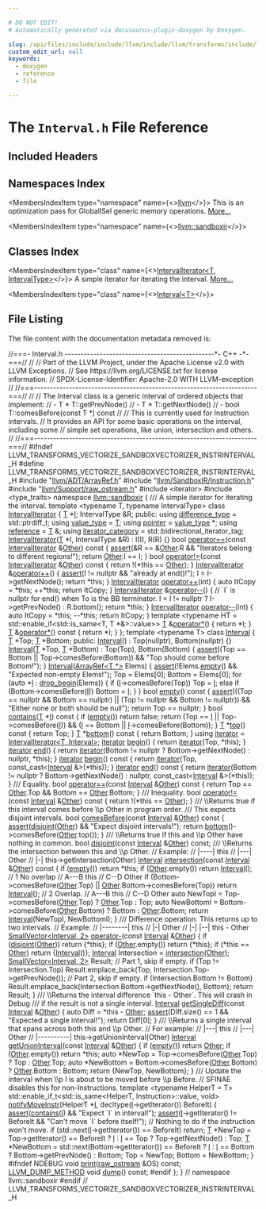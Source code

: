 ```yaml
---

# DO NOT EDIT!
# Automatically generated via docusaurus-plugin-doxygen by Doxygen.

slug: /api/files/include/include/llvm/include/llvm/transforms/include/llvm/transforms/vectorize/include/llvm/transforms/vectorize/sandboxvectorizer/interval-h
custom_edit_url: null
keywords:
  - doxygen
  - reference
  - file

---
```





# The `Interval.h` File Reference

<DoxygenPage pluginConfig={pluginConfig}>



## Included Headers

<IncludesList>
<IncludesListItem
  filePath="llvm/ADT/ArrayRef.h"
  permalink="/docs/api/files/include/include/llvm/include/llvm/adt/arrayref-h"
  isLocal="true" />
<IncludesListItem
  filePath="llvm/SandboxIR/Instruction.h"
  permalink="/docs/api/files/include/include/llvm/include/llvm/sandboxir/instruction-h"
  isLocal="true" />
<IncludesListItem
  filePath="llvm/Support/raw_ostream.h"
  permalink="/docs/api/files/include/include/llvm/include/llvm/support/raw-ostream-h"
  isLocal="true" />
<IncludesListItem
  filePath="iterator"
  permalink=""
  isLocal="false" />
<IncludesListItem
  filePath="type_traits"
  permalink=""
  isLocal="false" />
</IncludesList>

## Namespaces Index

<MembersIndex>

<MembersIndexItem
  type="namespace"
  name={<><a href="/docs/api/namespaces/llvm">llvm</a></>}>
This is an optimization pass for GlobalISel generic memory operations. <a href="/docs/api/namespaces/llvm/#details">More...</a>
</MembersIndexItem>

<MembersIndexItem
  type="namespace"
  name={<><a href="/docs/api/namespaces/llvm/sandboxir">llvm::sandboxir</a></>}>
</MembersIndexItem>

</MembersIndex>

## Classes Index

<MembersIndex>

<MembersIndexItem
  type="class"
  name={<><a href="/docs/api/classes/llvm/sandboxir/intervaliterator">IntervalIterator&lt;T, IntervalType&gt;</a></>}>
A simple iterator for iterating the interval. <a href="/docs/api/classes/llvm/sandboxir/intervaliterator/#details">More...</a>
</MembersIndexItem>

<MembersIndexItem
  type="class"
  name={<><a href="/docs/api/classes/llvm/sandboxir/interval">Interval&lt;T&gt;</a></>}>
</MembersIndexItem>

</MembersIndex>


## File Listing

The file content with the documentation metadata removed is:

<ProgramListing>

<Link id="l00001" /><CodeLine lineNumber="1"><Highlight kind="comment">//===- Interval.h -----------------------------------------------&#42;- C++ -&#42;-===//</Highlight><Highlight kind="normal"></Highlight></CodeLine>
<Link id="l00002" /><CodeLine lineNumber="2"><Highlight kind="normal"></Highlight><Highlight kind="comment">//</Highlight><Highlight kind="normal"></Highlight></CodeLine>
<Link id="l00003" /><CodeLine lineNumber="3"><Highlight kind="normal"></Highlight><Highlight kind="comment">// Part of the LLVM Project, under the Apache License v2.0 with LLVM Exceptions.</Highlight><Highlight kind="normal"></Highlight></CodeLine>
<Link id="l00004" /><CodeLine lineNumber="4"><Highlight kind="normal"></Highlight><Highlight kind="comment">// See https://llvm.org/LICENSE.txt for license information.</Highlight><Highlight kind="normal"></Highlight></CodeLine>
<Link id="l00005" /><CodeLine lineNumber="5"><Highlight kind="normal"></Highlight><Highlight kind="comment">// SPDX-License-Identifier: Apache-2.0 WITH LLVM-exception</Highlight><Highlight kind="normal"></Highlight></CodeLine>
<Link id="l00006" /><CodeLine lineNumber="6"><Highlight kind="normal"></Highlight><Highlight kind="comment">//</Highlight><Highlight kind="normal"></Highlight></CodeLine>
<Link id="l00007" /><CodeLine lineNumber="7"><Highlight kind="normal"></Highlight><Highlight kind="comment">//===----------------------------------------------------------------------===//</Highlight><Highlight kind="normal"></Highlight></CodeLine>
<Link id="l00008" /><CodeLine lineNumber="8"><Highlight kind="normal"></Highlight><Highlight kind="comment">//</Highlight><Highlight kind="normal"></Highlight></CodeLine>
<Link id="l00009" /><CodeLine lineNumber="9"><Highlight kind="normal"></Highlight><Highlight kind="comment">// The Interval class is a generic interval of ordered objects that implement:</Highlight><Highlight kind="normal"></Highlight></CodeLine>
<Link id="l00010" /><CodeLine lineNumber="10"><Highlight kind="normal"></Highlight><Highlight kind="comment">// - T &#42; T::getPrevNode()</Highlight><Highlight kind="normal"></Highlight></CodeLine>
<Link id="l00011" /><CodeLine lineNumber="11"><Highlight kind="normal"></Highlight><Highlight kind="comment">// - T &#42; T::getNextNode()</Highlight><Highlight kind="normal"></Highlight></CodeLine>
<Link id="l00012" /><CodeLine lineNumber="12"><Highlight kind="normal"></Highlight><Highlight kind="comment">// - bool T::comesBefore(const T &#42;) const</Highlight><Highlight kind="normal"></Highlight></CodeLine>
<Link id="l00013" /><CodeLine lineNumber="13"><Highlight kind="normal"></Highlight><Highlight kind="comment">//</Highlight><Highlight kind="normal"></Highlight></CodeLine>
<Link id="l00014" /><CodeLine lineNumber="14"><Highlight kind="normal"></Highlight><Highlight kind="comment">// This is currently used for Instruction intervals.</Highlight><Highlight kind="normal"></Highlight></CodeLine>
<Link id="l00015" /><CodeLine lineNumber="15"><Highlight kind="normal"></Highlight><Highlight kind="comment">// It provides an API for some basic operations on the interval, including some</Highlight><Highlight kind="normal"></Highlight></CodeLine>
<Link id="l00016" /><CodeLine lineNumber="16"><Highlight kind="normal"></Highlight><Highlight kind="comment">// simple set operations, like union, intersection and others.</Highlight><Highlight kind="normal"></Highlight></CodeLine>
<Link id="l00017" /><CodeLine lineNumber="17"><Highlight kind="normal"></Highlight><Highlight kind="comment">//</Highlight><Highlight kind="normal"></Highlight></CodeLine>
<Link id="l00018" /><CodeLine lineNumber="18"><Highlight kind="normal"></Highlight><Highlight kind="comment">//===----------------------------------------------------------------------===//</Highlight><Highlight kind="normal"></Highlight></CodeLine>
<Link id="l00019" /><CodeLine lineNumber="19"><Highlight kind="normal"></Highlight></CodeLine>
<Link id="l00020" /><CodeLine lineNumber="20"><Highlight kind="normal"></Highlight><Highlight kind="preprocessor">#ifndef LLVM&#95;TRANSFORMS&#95;VECTORIZE&#95;SANDBOXVECTORIZER&#95;INSTRINTERVAL&#95;H</Highlight><Highlight kind="normal"></Highlight></CodeLine>
<Link id="l00021" /><CodeLine lineNumber="21"><Highlight kind="normal"></Highlight><Highlight kind="preprocessor">#define LLVM&#95;TRANSFORMS&#95;VECTORIZE&#95;SANDBOXVECTORIZER&#95;INSTRINTERVAL&#95;H</Highlight><Highlight kind="normal"></Highlight></CodeLine>
<Link id="l00022" /><CodeLine lineNumber="22"><Highlight kind="normal"></Highlight></CodeLine>
<Link id="l00023" /><CodeLine lineNumber="23"><Highlight kind="normal"></Highlight><Highlight kind="preprocessor">#include &quot;<a href="/docs/api/files/include/include/llvm/include/llvm/adt/arrayref-h">llvm/ADT/ArrayRef.h</a>&quot;</Highlight><Highlight kind="normal"></Highlight></CodeLine>
<Link id="l00024" /><CodeLine lineNumber="24"><Highlight kind="normal"></Highlight><Highlight kind="preprocessor">#include &quot;<a href="/docs/api/files/include/include/llvm/include/llvm/sandboxir/instruction-h">llvm/SandboxIR/Instruction.h</a>&quot;</Highlight><Highlight kind="normal"></Highlight></CodeLine>
<Link id="l00025" /><CodeLine lineNumber="25"><Highlight kind="normal"></Highlight><Highlight kind="preprocessor">#include &quot;<a href="/docs/api/files/include/include/llvm/include/llvm/support/raw-ostream-h">llvm/Support/raw&#95;ostream.h</a>&quot;</Highlight><Highlight kind="normal"></Highlight></CodeLine>
<Link id="l00026" /><CodeLine lineNumber="26"><Highlight kind="normal"></Highlight><Highlight kind="preprocessor">#include &lt;iterator&gt;</Highlight><Highlight kind="normal"></Highlight></CodeLine>
<Link id="l00027" /><CodeLine lineNumber="27"><Highlight kind="normal"></Highlight><Highlight kind="preprocessor">#include &lt;type&#95;traits&gt;</Highlight><Highlight kind="normal"></Highlight></CodeLine>
<Link id="l00028" /><CodeLine lineNumber="28"><Highlight kind="normal"></Highlight></CodeLine>
<Link id="l00029" /><CodeLine lineNumber="29"><Highlight kind="normal"></Highlight><Highlight kind="keyword">namespace </Highlight><Highlight kind="normal"><a href="/docs/api/namespaces/llvm/sandboxir">llvm::sandboxir</a> &#123;</Highlight></CodeLine>
<Link id="l00030" /><CodeLine lineNumber="30"><Highlight kind="normal"></Highlight><Highlight kind="comment"></Highlight></CodeLine>
<Link id="l00031" /><CodeLine lineNumber="31"><Highlight kind="comment">/// A simple iterator for iterating the interval.</Highlight><Highlight kind="normal"></Highlight></CodeLine>
<Link id="l00032" /><CodeLine lineNumber="32" lineLink="/docs/api/classes/llvm/sandboxir/intervaliterator"><Highlight kind="normal"></Highlight><Highlight kind="keyword">template</Highlight><Highlight kind="normal"> &lt;</Highlight><Highlight kind="keyword">typename</Highlight><Highlight kind="normal"> T, </Highlight><Highlight kind="keyword">typename</Highlight><Highlight kind="normal"> IntervalType&gt; </Highlight><Highlight kind="keyword">class </Highlight><Highlight kind="normal"><a href="/docs/api/classes/llvm/sandboxir/intervaliterator/#a4c4b0a15b08a2bf6d2f078c41d86b83c">IntervalIterator</a> &#123;</Highlight></CodeLine>
<Link id="l00033" /><CodeLine lineNumber="33"><Highlight kind="normal">  <a href="/docs/api/files/lib/lib/target/lib/target/mips/mips16isellowering-cpp/#a0acb682b8260ab1c60b918599864e2e5">T</a> &#42;<a href="/docs/api/files/lib/lib/support/md5-cpp/#ac0eafdc9ee161b71e7af98af736952fd">I</a>;</Highlight></CodeLine>
<Link id="l00034" /><CodeLine lineNumber="34"><Highlight kind="normal">  IntervalType &amp;R;</Highlight></CodeLine>
<Link id="l00035" /><CodeLine lineNumber="35"><Highlight kind="normal"></Highlight></CodeLine>
<Link id="l00036" /><CodeLine lineNumber="36"><Highlight kind="normal"></Highlight><Highlight kind="keyword">public</Highlight><Highlight kind="normal">:</Highlight></CodeLine>
<Link id="l00037" /><CodeLine lineNumber="37" lineLink="/docs/api/classes/llvm/sandboxir/intervaliterator/#ac55f4ba306aa4a002bdf3af1bb8453ee"><Highlight kind="normal">  </Highlight><Highlight kind="keyword">using </Highlight><Highlight kind="normal"><a href="/docs/api/classes/llvm/sandboxir/intervaliterator/#ac55f4ba306aa4a002bdf3af1bb8453ee">difference&#95;type</a> = std::ptrdiff&#95;t;</Highlight></CodeLine>
<Link id="l00038" /><CodeLine lineNumber="38" lineLink="/docs/api/classes/llvm/sandboxir/intervaliterator/#abe519f52ccc9f5e151ac3f21fc7da907"><Highlight kind="normal">  </Highlight><Highlight kind="keyword">using </Highlight><Highlight kind="normal"><a href="/docs/api/classes/llvm/sandboxir/intervaliterator/#abe519f52ccc9f5e151ac3f21fc7da907">value&#95;type</a> = <a href="/docs/api/files/lib/lib/target/lib/target/mips/mips16isellowering-cpp/#a0acb682b8260ab1c60b918599864e2e5">T</a>;</Highlight></CodeLine>
<Link id="l00039" /><CodeLine lineNumber="39" lineLink="/docs/api/classes/llvm/sandboxir/intervaliterator/#aa4202e8b18b8d7b2a5482deb314784c1"><Highlight kind="normal">  </Highlight><Highlight kind="keyword">using </Highlight><Highlight kind="normal"><a href="/docs/api/classes/llvm/sandboxir/intervaliterator/#aa4202e8b18b8d7b2a5482deb314784c1">pointer</a> = <a href="/docs/api/classes/llvm/sandboxir/intervaliterator/#abe519f52ccc9f5e151ac3f21fc7da907">value&#95;type</a> &#42;;</Highlight></CodeLine>
<Link id="l00040" /><CodeLine lineNumber="40" lineLink="/docs/api/classes/llvm/sandboxir/intervaliterator/#a9ba9b9b2322d5f7fcdbf2e4b59a5be1a"><Highlight kind="normal">  </Highlight><Highlight kind="keyword">using </Highlight><Highlight kind="normal"><a href="/docs/api/classes/llvm/sandboxir/intervaliterator/#a9ba9b9b2322d5f7fcdbf2e4b59a5be1a">reference</a> = <a href="/docs/api/files/lib/lib/target/lib/target/mips/mips16isellowering-cpp/#a0acb682b8260ab1c60b918599864e2e5">T</a> &amp;;</Highlight></CodeLine>
<Link id="l00041" /><CodeLine lineNumber="41" lineLink="/docs/api/classes/llvm/sandboxir/intervaliterator/#a58dd096cc7ef9885a1cf59b91c73920c"><Highlight kind="normal">  </Highlight><Highlight kind="keyword">using </Highlight><Highlight kind="normal"><a href="/docs/api/classes/llvm/sandboxir/intervaliterator/#a58dd096cc7ef9885a1cf59b91c73920c">iterator&#95;category</a> = std::bidirectional&#95;iterator&#95;tag;</Highlight></CodeLine>
<Link id="l00042" /><CodeLine lineNumber="42"><Highlight kind="normal"></Highlight></CodeLine>
<Link id="l00043" /><CodeLine lineNumber="43" lineLink="/docs/api/classes/llvm/sandboxir/intervaliterator/#a4c4b0a15b08a2bf6d2f078c41d86b83c"><Highlight kind="normal">  <a href="/docs/api/classes/llvm/sandboxir/intervaliterator/#a4c4b0a15b08a2bf6d2f078c41d86b83c">IntervalIterator</a>(<a href="/docs/api/files/lib/lib/target/lib/target/mips/mips16isellowering-cpp/#a0acb682b8260ab1c60b918599864e2e5">T</a> &#42;I, IntervalType &amp;R) : I(I), R(R) &#123;&#125;</Highlight></CodeLine>
<Link id="l00044" /><CodeLine lineNumber="44" lineLink="/docs/api/classes/llvm/sandboxir/intervaliterator/#aa8e039338546291ca73fca2c26f3b8e9"><Highlight kind="normal">  </Highlight><Highlight kind="keywordtype">bool</Highlight><Highlight kind="normal"> <a href="/docs/api/classes/llvm/sandboxir/intervaliterator/#aa8e039338546291ca73fca2c26f3b8e9">operator==</a>(</Highlight><Highlight kind="keyword">const</Highlight><Highlight kind="normal"> <a href="/docs/api/classes/llvm/sandboxir/intervaliterator/#a4c4b0a15b08a2bf6d2f078c41d86b83c">IntervalIterator</a> &amp;<a href="/docs/api/namespaces/llvm/#a9eb4f5b98b70ee4fab9614ed58282c1fa6311ae17c1ee52b36e68aaf4ad066387">Other</a>)</Highlight><Highlight kind="keyword"> const </Highlight><Highlight kind="normal">&#123;</Highlight></CodeLine>
<Link id="l00045" /><CodeLine lineNumber="45"><Highlight kind="normal">    <a href="/docs/api/files/lib/lib/target/lib/target/amdgpu/silowercontrolflow-cpp/#a4868c5d81c5ccc98c47aeab6244346a0">assert</a>(&amp;R == &amp;<a href="/docs/api/namespaces/llvm/#a9eb4f5b98b70ee4fab9614ed58282c1fa6311ae17c1ee52b36e68aaf4ad066387">Other</a>.R &amp;&amp; </Highlight><Highlight kind="stringliteral">&quot;Iterators belong to different regions!&quot;</Highlight><Highlight kind="normal">);</Highlight></CodeLine>
<Link id="l00046" /><CodeLine lineNumber="46"><Highlight kind="normal">    </Highlight><Highlight kind="keywordflow">return</Highlight><Highlight kind="normal"> <a href="/docs/api/namespaces/llvm/#a9eb4f5b98b70ee4fab9614ed58282c1fa6311ae17c1ee52b36e68aaf4ad066387">Other</a>.I == I;</Highlight></CodeLine>
<Link id="l00047" /><CodeLine lineNumber="47"><Highlight kind="normal">  &#125;</Highlight></CodeLine>
<Link id="l00048" /><CodeLine lineNumber="48" lineLink="/docs/api/classes/llvm/sandboxir/intervaliterator/#a0ce353a2481ed3ab54130bef7acc14ce"><Highlight kind="normal">  </Highlight><Highlight kind="keywordtype">bool</Highlight><Highlight kind="normal"> <a href="/docs/api/classes/llvm/sandboxir/intervaliterator/#a0ce353a2481ed3ab54130bef7acc14ce">operator!=</a>(</Highlight><Highlight kind="keyword">const</Highlight><Highlight kind="normal"> <a href="/docs/api/classes/llvm/sandboxir/intervaliterator/#a4c4b0a15b08a2bf6d2f078c41d86b83c">IntervalIterator</a> &amp;<a href="/docs/api/namespaces/llvm/#a9eb4f5b98b70ee4fab9614ed58282c1fa6311ae17c1ee52b36e68aaf4ad066387">Other</a>)</Highlight><Highlight kind="keyword"> const </Highlight><Highlight kind="normal">&#123;</Highlight></CodeLine>
<Link id="l00049" /><CodeLine lineNumber="49"><Highlight kind="normal">    </Highlight><Highlight kind="keywordflow">return</Highlight><Highlight kind="normal"> !(&#42;</Highlight><Highlight kind="keyword">this</Highlight><Highlight kind="normal"> == <a href="/docs/api/namespaces/llvm/#a9eb4f5b98b70ee4fab9614ed58282c1fa6311ae17c1ee52b36e68aaf4ad066387">Other</a>);</Highlight></CodeLine>
<Link id="l00050" /><CodeLine lineNumber="50"><Highlight kind="normal">  &#125;</Highlight></CodeLine>
<Link id="l00051" /><CodeLine lineNumber="51" lineLink="/docs/api/classes/llvm/sandboxir/intervaliterator/#ad5b93f9bf04a85bfe04d85e2b7e69396"><Highlight kind="normal">  <a href="/docs/api/classes/llvm/sandboxir/intervaliterator/#a4c4b0a15b08a2bf6d2f078c41d86b83c">IntervalIterator</a> &amp;<a href="/docs/api/classes/llvm/sandboxir/intervaliterator/#ad5b93f9bf04a85bfe04d85e2b7e69396">operator++</a>() &#123;</Highlight></CodeLine>
<Link id="l00052" /><CodeLine lineNumber="52"><Highlight kind="normal">    <a href="/docs/api/files/lib/lib/target/lib/target/amdgpu/silowercontrolflow-cpp/#a4868c5d81c5ccc98c47aeab6244346a0">assert</a>(I != </Highlight><Highlight kind="keyword">nullptr</Highlight><Highlight kind="normal"> &amp;&amp; </Highlight><Highlight kind="stringliteral">&quot;already at end()!&quot;</Highlight><Highlight kind="normal">);</Highlight></CodeLine>
<Link id="l00053" /><CodeLine lineNumber="53"><Highlight kind="normal">    I = I-&gt;getNextNode();</Highlight></CodeLine>
<Link id="l00054" /><CodeLine lineNumber="54"><Highlight kind="normal">    </Highlight><Highlight kind="keywordflow">return</Highlight><Highlight kind="normal"> &#42;</Highlight><Highlight kind="keyword">this</Highlight><Highlight kind="normal">;</Highlight></CodeLine>
<Link id="l00055" /><CodeLine lineNumber="55"><Highlight kind="normal">  &#125;</Highlight></CodeLine>
<Link id="l00056" /><CodeLine lineNumber="56" lineLink="/docs/api/classes/llvm/sandboxir/intervaliterator/#abb609fa40f7bd1d9d90e2c225590cc38"><Highlight kind="normal">  <a href="/docs/api/classes/llvm/sandboxir/intervaliterator/#a4c4b0a15b08a2bf6d2f078c41d86b83c">IntervalIterator</a> <a href="/docs/api/classes/llvm/sandboxir/intervaliterator/#abb609fa40f7bd1d9d90e2c225590cc38">operator++</a>(</Highlight><Highlight kind="keywordtype">int</Highlight><Highlight kind="normal">) &#123;</Highlight></CodeLine>
<Link id="l00057" /><CodeLine lineNumber="57"><Highlight kind="normal">    </Highlight><Highlight kind="keyword">auto</Highlight><Highlight kind="normal"> ItCopy = &#42;</Highlight><Highlight kind="keyword">this</Highlight><Highlight kind="normal">;</Highlight></CodeLine>
<Link id="l00058" /><CodeLine lineNumber="58"><Highlight kind="normal">    ++&#42;</Highlight><Highlight kind="keyword">this</Highlight><Highlight kind="normal">;</Highlight></CodeLine>
<Link id="l00059" /><CodeLine lineNumber="59"><Highlight kind="normal">    </Highlight><Highlight kind="keywordflow">return</Highlight><Highlight kind="normal"> ItCopy;</Highlight></CodeLine>
<Link id="l00060" /><CodeLine lineNumber="60"><Highlight kind="normal">  &#125;</Highlight></CodeLine>
<Link id="l00061" /><CodeLine lineNumber="61" lineLink="/docs/api/classes/llvm/sandboxir/intervaliterator/#a4074ad3be3602678a86901dca2b473e4"><Highlight kind="normal">  <a href="/docs/api/classes/llvm/sandboxir/intervaliterator/#a4c4b0a15b08a2bf6d2f078c41d86b83c">IntervalIterator</a> &amp;<a href="/docs/api/classes/llvm/sandboxir/intervaliterator/#a4074ad3be3602678a86901dca2b473e4">operator--</a>() &#123;</Highlight></CodeLine>
<Link id="l00062" /><CodeLine lineNumber="62"><Highlight kind="normal">    </Highlight><Highlight kind="comment">// &#96;I&#96; is nullptr for end() when To is the BB terminator.</Highlight><Highlight kind="normal"></Highlight></CodeLine>
<Link id="l00063" /><CodeLine lineNumber="63"><Highlight kind="normal">    I = I != </Highlight><Highlight kind="keyword">nullptr</Highlight><Highlight kind="normal"> ? I-&gt;getPrevNode() : R.bottom();</Highlight></CodeLine>
<Link id="l00064" /><CodeLine lineNumber="64"><Highlight kind="normal">    </Highlight><Highlight kind="keywordflow">return</Highlight><Highlight kind="normal"> &#42;</Highlight><Highlight kind="keyword">this</Highlight><Highlight kind="normal">;</Highlight></CodeLine>
<Link id="l00065" /><CodeLine lineNumber="65"><Highlight kind="normal">  &#125;</Highlight></CodeLine>
<Link id="l00066" /><CodeLine lineNumber="66" lineLink="/docs/api/classes/llvm/sandboxir/intervaliterator/#ad8c78103c75dbe416a546ae1552e52f4"><Highlight kind="normal">  <a href="/docs/api/classes/llvm/sandboxir/intervaliterator/#a4c4b0a15b08a2bf6d2f078c41d86b83c">IntervalIterator</a> <a href="/docs/api/classes/llvm/sandboxir/intervaliterator/#ad8c78103c75dbe416a546ae1552e52f4">operator--</a>(</Highlight><Highlight kind="keywordtype">int</Highlight><Highlight kind="normal">) &#123;</Highlight></CodeLine>
<Link id="l00067" /><CodeLine lineNumber="67"><Highlight kind="normal">    </Highlight><Highlight kind="keyword">auto</Highlight><Highlight kind="normal"> ItCopy = &#42;</Highlight><Highlight kind="keyword">this</Highlight><Highlight kind="normal">;</Highlight></CodeLine>
<Link id="l00068" /><CodeLine lineNumber="68"><Highlight kind="normal">    --&#42;</Highlight><Highlight kind="keyword">this</Highlight><Highlight kind="normal">;</Highlight></CodeLine>
<Link id="l00069" /><CodeLine lineNumber="69"><Highlight kind="normal">    </Highlight><Highlight kind="keywordflow">return</Highlight><Highlight kind="normal"> ItCopy;</Highlight></CodeLine>
<Link id="l00070" /><CodeLine lineNumber="70"><Highlight kind="normal">  &#125;</Highlight></CodeLine>
<Link id="l00071" /><CodeLine lineNumber="71"><Highlight kind="normal">  template &lt;typename HT = std::enable&#95;if&lt;std::is&#95;same&lt;T, T &#42;&amp;&gt;::value&gt;&gt;</Highlight></CodeLine>
<Link id="l00072" /><CodeLine lineNumber="72" lineLink="/docs/api/classes/llvm/sandboxir/intervaliterator/#a4a80ee238aeef567164d78d700055a53"><Highlight kind="normal">  <a href="/docs/api/files/lib/lib/target/lib/target/mips/mips16isellowering-cpp/#a0acb682b8260ab1c60b918599864e2e5">T</a> &amp;<a href="/docs/api/classes/llvm/sandboxir/intervaliterator/#a4a80ee238aeef567164d78d700055a53">operator&#42;</a>() &#123;</Highlight></CodeLine>
<Link id="l00073" /><CodeLine lineNumber="73"><Highlight kind="normal">    </Highlight><Highlight kind="keywordflow">return</Highlight><Highlight kind="normal"> &#42;I;</Highlight></CodeLine>
<Link id="l00074" /><CodeLine lineNumber="74"><Highlight kind="normal">  &#125;</Highlight></CodeLine>
<Link id="l00075" /><CodeLine lineNumber="75" lineLink="/docs/api/classes/llvm/sandboxir/intervaliterator/#a8076aece599a4a5796199707b2480fa4"><Highlight kind="normal">  <a href="/docs/api/files/lib/lib/target/lib/target/mips/mips16isellowering-cpp/#a0acb682b8260ab1c60b918599864e2e5">T</a> &amp;<a href="/docs/api/classes/llvm/sandboxir/intervaliterator/#a8076aece599a4a5796199707b2480fa4">operator&#42;</a>()</Highlight><Highlight kind="keyword"> const </Highlight><Highlight kind="normal">&#123; </Highlight><Highlight kind="keywordflow">return</Highlight><Highlight kind="normal"> &#42;I; &#125;</Highlight></CodeLine>
<Link id="l00076" /><CodeLine lineNumber="76"><Highlight kind="normal">&#125;;</Highlight></CodeLine>
<Link id="l00077" /><CodeLine lineNumber="77"><Highlight kind="normal"></Highlight></CodeLine>
<Link id="l00078" /><CodeLine lineNumber="78" lineLink="/docs/api/classes/llvm/sandboxir/interval"><Highlight kind="normal"></Highlight><Highlight kind="keyword">template</Highlight><Highlight kind="normal"> &lt;</Highlight><Highlight kind="keyword">typename</Highlight><Highlight kind="normal"> T&gt; </Highlight><Highlight kind="keyword">class </Highlight><Highlight kind="normal"><a href="/docs/api/classes/llvm/sandboxir/interval/#af9a97e5d9ab0fa2a28ce4315873d3742">Interval</a> &#123;</Highlight></CodeLine>
<Link id="l00079" /><CodeLine lineNumber="79"><Highlight kind="normal">  <a href="/docs/api/files/lib/lib/target/lib/target/mips/mips16isellowering-cpp/#a0acb682b8260ab1c60b918599864e2e5">T</a> &#42;Top;</Highlight></CodeLine>
<Link id="l00080" /><CodeLine lineNumber="80"><Highlight kind="normal">  <a href="/docs/api/files/lib/lib/target/lib/target/mips/mips16isellowering-cpp/#a0acb682b8260ab1c60b918599864e2e5">T</a> &#42;Bottom;</Highlight></CodeLine>
<Link id="l00081" /><CodeLine lineNumber="81"><Highlight kind="normal"></Highlight></CodeLine>
<Link id="l00082" /><CodeLine lineNumber="82"><Highlight kind="normal"></Highlight><Highlight kind="keyword">public</Highlight><Highlight kind="normal">:</Highlight></CodeLine>
<Link id="l00083" /><CodeLine lineNumber="83" lineLink="/docs/api/classes/llvm/sandboxir/interval/#af9a97e5d9ab0fa2a28ce4315873d3742"><Highlight kind="normal">  <a href="/docs/api/classes/llvm/sandboxir/interval/#af9a97e5d9ab0fa2a28ce4315873d3742">Interval</a>() : Top(nullptr), Bottom(nullptr) &#123;&#125;</Highlight></CodeLine>
<Link id="l00084" /><CodeLine lineNumber="84" lineLink="/docs/api/classes/llvm/sandboxir/interval/#a002d42491339fead5aba657dea7fac94"><Highlight kind="normal">  <a href="/docs/api/classes/llvm/sandboxir/interval/#a002d42491339fead5aba657dea7fac94">Interval</a>(<a href="/docs/api/files/lib/lib/target/lib/target/mips/mips16isellowering-cpp/#a0acb682b8260ab1c60b918599864e2e5">T</a> &#42;Top, <a href="/docs/api/files/lib/lib/target/lib/target/mips/mips16isellowering-cpp/#a0acb682b8260ab1c60b918599864e2e5">T</a> &#42;Bottom) : Top(Top), Bottom(Bottom) &#123;</Highlight></CodeLine>
<Link id="l00085" /><CodeLine lineNumber="85"><Highlight kind="normal">    <a href="/docs/api/files/lib/lib/target/lib/target/amdgpu/silowercontrolflow-cpp/#a4868c5d81c5ccc98c47aeab6244346a0">assert</a>((Top == Bottom || Top-&gt;comesBefore(Bottom)) &amp;&amp;</Highlight></CodeLine>
<Link id="l00086" /><CodeLine lineNumber="86"><Highlight kind="normal">           </Highlight><Highlight kind="stringliteral">&quot;Top should come before Bottom!&quot;</Highlight><Highlight kind="normal">);</Highlight></CodeLine>
<Link id="l00087" /><CodeLine lineNumber="87"><Highlight kind="normal">  &#125;</Highlight></CodeLine>
<Link id="l00088" /><CodeLine lineNumber="88" lineLink="/docs/api/classes/llvm/sandboxir/interval/#a65aee3487cb3db7cca90a7d3efd0aaf1"><Highlight kind="normal">  <a href="/docs/api/classes/llvm/sandboxir/interval/#a65aee3487cb3db7cca90a7d3efd0aaf1">Interval</a>(<a href="/docs/api/classes/llvm/arrayref">ArrayRef&lt;T &#42;&gt;</a> Elems) &#123;</Highlight></CodeLine>
<Link id="l00089" /><CodeLine lineNumber="89"><Highlight kind="normal">    <a href="/docs/api/files/lib/lib/target/lib/target/amdgpu/silowercontrolflow-cpp/#a4868c5d81c5ccc98c47aeab6244346a0">assert</a>(!Elems.<a href="/docs/api/classes/llvm/arrayref/#ac835b8735b1b2faec0efdca236e37d94">empty</a>() &amp;&amp; </Highlight><Highlight kind="stringliteral">&quot;Expected non-empty Elems!&quot;</Highlight><Highlight kind="normal">);</Highlight></CodeLine>
<Link id="l00090" /><CodeLine lineNumber="90"><Highlight kind="normal">    Top = Elems&#91;0&#93;;</Highlight></CodeLine>
<Link id="l00091" /><CodeLine lineNumber="91"><Highlight kind="normal">    Bottom = Elems&#91;0&#93;;</Highlight></CodeLine>
<Link id="l00092" /><CodeLine lineNumber="92"><Highlight kind="normal">    </Highlight><Highlight kind="keywordflow">for</Highlight><Highlight kind="normal"> (</Highlight><Highlight kind="keyword">auto</Highlight><Highlight kind="normal"> &#42;<a href="/docs/api/files/lib/lib/support/md5-cpp/#ac0eafdc9ee161b71e7af98af736952fd">I</a> : <a href="/docs/api/namespaces/llvm/#a02981de53fb6ffd384d39addc4d25f37">drop&#95;begin</a>(Elems)) &#123;</Highlight></CodeLine>
<Link id="l00093" /><CodeLine lineNumber="93"><Highlight kind="normal">      </Highlight><Highlight kind="keywordflow">if</Highlight><Highlight kind="normal"> (<a href="/docs/api/files/lib/lib/support/md5-cpp/#ac0eafdc9ee161b71e7af98af736952fd">I</a>-&gt;comesBefore(Top))</Highlight></CodeLine>
<Link id="l00094" /><CodeLine lineNumber="94"><Highlight kind="normal">        Top = <a href="/docs/api/files/lib/lib/support/md5-cpp/#ac0eafdc9ee161b71e7af98af736952fd">I</a>;</Highlight></CodeLine>
<Link id="l00095" /><CodeLine lineNumber="95"><Highlight kind="normal">      </Highlight><Highlight kind="keywordflow">else</Highlight><Highlight kind="normal"> </Highlight><Highlight kind="keywordflow">if</Highlight><Highlight kind="normal"> (Bottom-&gt;comesBefore(<a href="/docs/api/files/lib/lib/support/md5-cpp/#ac0eafdc9ee161b71e7af98af736952fd">I</a>))</Highlight></CodeLine>
<Link id="l00096" /><CodeLine lineNumber="96"><Highlight kind="normal">        Bottom = <a href="/docs/api/files/lib/lib/support/md5-cpp/#ac0eafdc9ee161b71e7af98af736952fd">I</a>;</Highlight></CodeLine>
<Link id="l00097" /><CodeLine lineNumber="97"><Highlight kind="normal">    &#125;</Highlight></CodeLine>
<Link id="l00098" /><CodeLine lineNumber="98"><Highlight kind="normal">  &#125;</Highlight></CodeLine>
<Link id="l00099" /><CodeLine lineNumber="99" lineLink="/docs/api/classes/llvm/sandboxir/interval/#aa00dd97592c93e24f76a6619cb158eb2"><Highlight kind="normal">  </Highlight><Highlight kind="keywordtype">bool</Highlight><Highlight kind="normal"> <a href="/docs/api/classes/llvm/sandboxir/interval/#aa00dd97592c93e24f76a6619cb158eb2">empty</a>()</Highlight><Highlight kind="keyword"> const </Highlight><Highlight kind="normal">&#123;</Highlight></CodeLine>
<Link id="l00100" /><CodeLine lineNumber="100"><Highlight kind="normal">    <a href="/docs/api/files/lib/lib/target/lib/target/amdgpu/silowercontrolflow-cpp/#a4868c5d81c5ccc98c47aeab6244346a0">assert</a>(((Top == </Highlight><Highlight kind="keyword">nullptr</Highlight><Highlight kind="normal"> &amp;&amp; Bottom == </Highlight><Highlight kind="keyword">nullptr</Highlight><Highlight kind="normal">) ||</Highlight></CodeLine>
<Link id="l00101" /><CodeLine lineNumber="101"><Highlight kind="normal">            (Top != </Highlight><Highlight kind="keyword">nullptr</Highlight><Highlight kind="normal"> &amp;&amp; Bottom != </Highlight><Highlight kind="keyword">nullptr</Highlight><Highlight kind="normal">)) &amp;&amp;</Highlight></CodeLine>
<Link id="l00102" /><CodeLine lineNumber="102"><Highlight kind="normal">           </Highlight><Highlight kind="stringliteral">&quot;Either none or both should be null&quot;</Highlight><Highlight kind="normal">);</Highlight></CodeLine>
<Link id="l00103" /><CodeLine lineNumber="103"><Highlight kind="normal">    </Highlight><Highlight kind="keywordflow">return</Highlight><Highlight kind="normal"> Top == </Highlight><Highlight kind="keyword">nullptr</Highlight><Highlight kind="normal">;</Highlight></CodeLine>
<Link id="l00104" /><CodeLine lineNumber="104"><Highlight kind="normal">  &#125;</Highlight></CodeLine>
<Link id="l00105" /><CodeLine lineNumber="105" lineLink="/docs/api/classes/llvm/sandboxir/interval/#a568051c1365a6b1e01347efcbd6289a9"><Highlight kind="normal">  </Highlight><Highlight kind="keywordtype">bool</Highlight><Highlight kind="normal"> <a href="/docs/api/classes/llvm/sandboxir/interval/#a568051c1365a6b1e01347efcbd6289a9">contains</a>(<a href="/docs/api/files/lib/lib/target/lib/target/mips/mips16isellowering-cpp/#a0acb682b8260ab1c60b918599864e2e5">T</a> &#42;<a href="/docs/api/files/lib/lib/support/md5-cpp/#ac0eafdc9ee161b71e7af98af736952fd">I</a>)</Highlight><Highlight kind="keyword"> const </Highlight><Highlight kind="normal">&#123;</Highlight></CodeLine>
<Link id="l00106" /><CodeLine lineNumber="106"><Highlight kind="normal">    </Highlight><Highlight kind="keywordflow">if</Highlight><Highlight kind="normal"> (<a href="/docs/api/classes/llvm/sandboxir/interval/#aa00dd97592c93e24f76a6619cb158eb2">empty</a>())</Highlight></CodeLine>
<Link id="l00107" /><CodeLine lineNumber="107"><Highlight kind="normal">      </Highlight><Highlight kind="keywordflow">return</Highlight><Highlight kind="normal"> </Highlight><Highlight kind="keyword">false</Highlight><Highlight kind="normal">;</Highlight></CodeLine>
<Link id="l00108" /><CodeLine lineNumber="108"><Highlight kind="normal">    </Highlight><Highlight kind="keywordflow">return</Highlight><Highlight kind="normal"> (Top == <a href="/docs/api/files/lib/lib/support/md5-cpp/#ac0eafdc9ee161b71e7af98af736952fd">I</a> || Top-&gt;comesBefore(<a href="/docs/api/files/lib/lib/support/md5-cpp/#ac0eafdc9ee161b71e7af98af736952fd">I</a>)) &amp;&amp;</Highlight></CodeLine>
<Link id="l00109" /><CodeLine lineNumber="109"><Highlight kind="normal">           (<a href="/docs/api/files/lib/lib/support/md5-cpp/#ac0eafdc9ee161b71e7af98af736952fd">I</a> == Bottom || <a href="/docs/api/files/lib/lib/support/md5-cpp/#ac0eafdc9ee161b71e7af98af736952fd">I</a>-&gt;comesBefore(Bottom));</Highlight></CodeLine>
<Link id="l00110" /><CodeLine lineNumber="110"><Highlight kind="normal">  &#125;</Highlight></CodeLine>
<Link id="l00111" /><CodeLine lineNumber="111" lineLink="/docs/api/classes/llvm/sandboxir/interval/#abe73e2d461fdd73a08d47fc4968e49e9"><Highlight kind="normal">  <a href="/docs/api/files/lib/lib/target/lib/target/mips/mips16isellowering-cpp/#a0acb682b8260ab1c60b918599864e2e5">T</a> &#42;<a href="/docs/api/classes/llvm/sandboxir/interval/#abe73e2d461fdd73a08d47fc4968e49e9">top</a>()</Highlight><Highlight kind="keyword"> const </Highlight><Highlight kind="normal">&#123; </Highlight><Highlight kind="keywordflow">return</Highlight><Highlight kind="normal"> Top; &#125;</Highlight></CodeLine>
<Link id="l00112" /><CodeLine lineNumber="112" lineLink="/docs/api/classes/llvm/sandboxir/interval/#a6c8ab591004dccad507600e836e262f1"><Highlight kind="normal">  <a href="/docs/api/files/lib/lib/target/lib/target/mips/mips16isellowering-cpp/#a0acb682b8260ab1c60b918599864e2e5">T</a> &#42;<a href="/docs/api/classes/llvm/sandboxir/interval/#a6c8ab591004dccad507600e836e262f1">bottom</a>()</Highlight><Highlight kind="keyword"> const </Highlight><Highlight kind="normal">&#123; </Highlight><Highlight kind="keywordflow">return</Highlight><Highlight kind="normal"> Bottom; &#125;</Highlight></CodeLine>
<Link id="l00113" /><CodeLine lineNumber="113"><Highlight kind="normal"></Highlight></CodeLine>
<Link id="l00114" /><CodeLine lineNumber="114" lineLink="/docs/api/classes/llvm/sandboxir/interval/#a65e42fc22076ee733113f1d36ffde050"><Highlight kind="normal">  </Highlight><Highlight kind="keyword">using </Highlight><Highlight kind="normal"><a href="/docs/api/classes/llvm/sandboxir/interval/#a65e42fc22076ee733113f1d36ffde050">iterator</a> = <a href="/docs/api/classes/llvm/sandboxir/intervaliterator">IntervalIterator&lt;T, Interval&gt;</a>;</Highlight></CodeLine>
<Link id="l00115" /><CodeLine lineNumber="115" lineLink="/docs/api/classes/llvm/sandboxir/interval/#a877d075d0a47b45e7183caa1bef533e2"><Highlight kind="normal">  <a href="/docs/api/classes/llvm/sandboxir/interval/#a65e42fc22076ee733113f1d36ffde050">iterator</a> <a href="/docs/api/classes/llvm/sandboxir/interval/#a877d075d0a47b45e7183caa1bef533e2">begin</a>() &#123; </Highlight><Highlight kind="keywordflow">return</Highlight><Highlight kind="normal"> <a href="/docs/api/classes/llvm/sandboxir/interval/#a65e42fc22076ee733113f1d36ffde050">iterator</a>(Top, &#42;</Highlight><Highlight kind="keyword">this</Highlight><Highlight kind="normal">); &#125;</Highlight></CodeLine>
<Link id="l00116" /><CodeLine lineNumber="116" lineLink="/docs/api/classes/llvm/sandboxir/interval/#a1619f49f5518a23e1f5ca96f9844b936"><Highlight kind="normal">  <a href="/docs/api/classes/llvm/sandboxir/interval/#a65e42fc22076ee733113f1d36ffde050">iterator</a> <a href="/docs/api/classes/llvm/sandboxir/interval/#a1619f49f5518a23e1f5ca96f9844b936">end</a>() &#123;</Highlight></CodeLine>
<Link id="l00117" /><CodeLine lineNumber="117"><Highlight kind="normal">    </Highlight><Highlight kind="keywordflow">return</Highlight><Highlight kind="normal"> <a href="/docs/api/classes/llvm/sandboxir/interval/#a65e42fc22076ee733113f1d36ffde050">iterator</a>(Bottom != </Highlight><Highlight kind="keyword">nullptr</Highlight><Highlight kind="normal"> ? Bottom-&gt;getNextNode() : </Highlight><Highlight kind="keyword">nullptr</Highlight><Highlight kind="normal">, &#42;</Highlight><Highlight kind="keyword">this</Highlight><Highlight kind="normal">);</Highlight></CodeLine>
<Link id="l00118" /><CodeLine lineNumber="118"><Highlight kind="normal">  &#125;</Highlight></CodeLine>
<Link id="l00119" /><CodeLine lineNumber="119" lineLink="/docs/api/classes/llvm/sandboxir/interval/#aea77738924bffd4a7a873be242ddc8df"><Highlight kind="normal">  <a href="/docs/api/classes/llvm/sandboxir/interval/#a65e42fc22076ee733113f1d36ffde050">iterator</a> <a href="/docs/api/classes/llvm/sandboxir/interval/#aea77738924bffd4a7a873be242ddc8df">begin</a>()</Highlight><Highlight kind="keyword"> const </Highlight><Highlight kind="normal">&#123;</Highlight></CodeLine>
<Link id="l00120" /><CodeLine lineNumber="120"><Highlight kind="normal">    </Highlight><Highlight kind="keywordflow">return</Highlight><Highlight kind="normal"> <a href="/docs/api/classes/llvm/sandboxir/interval/#a65e42fc22076ee733113f1d36ffde050">iterator</a>(Top, </Highlight><Highlight kind="keyword">const&#95;cast&lt;</Highlight><Highlight kind="normal"><a href="/docs/api/classes/llvm/sandboxir/interval/#af9a97e5d9ab0fa2a28ce4315873d3742">Interval</a> &amp;</Highlight><Highlight kind="keyword">&gt;</Highlight><Highlight kind="normal">(&#42;</Highlight><Highlight kind="keyword">this</Highlight><Highlight kind="normal">));</Highlight></CodeLine>
<Link id="l00121" /><CodeLine lineNumber="121"><Highlight kind="normal">  &#125;</Highlight></CodeLine>
<Link id="l00122" /><CodeLine lineNumber="122" lineLink="/docs/api/classes/llvm/sandboxir/interval/#a6e539ab897ca8586a3f3a0e08c2614fd"><Highlight kind="normal">  <a href="/docs/api/classes/llvm/sandboxir/interval/#a65e42fc22076ee733113f1d36ffde050">iterator</a> <a href="/docs/api/classes/llvm/sandboxir/interval/#a6e539ab897ca8586a3f3a0e08c2614fd">end</a>()</Highlight><Highlight kind="keyword"> const </Highlight><Highlight kind="normal">&#123;</Highlight></CodeLine>
<Link id="l00123" /><CodeLine lineNumber="123"><Highlight kind="normal">    </Highlight><Highlight kind="keywordflow">return</Highlight><Highlight kind="normal"> <a href="/docs/api/classes/llvm/sandboxir/interval/#a65e42fc22076ee733113f1d36ffde050">iterator</a>(Bottom != </Highlight><Highlight kind="keyword">nullptr</Highlight><Highlight kind="normal"> ? Bottom-&gt;getNextNode() : </Highlight><Highlight kind="keyword">nullptr</Highlight><Highlight kind="normal">,</Highlight></CodeLine>
<Link id="l00124" /><CodeLine lineNumber="124"><Highlight kind="normal">                    </Highlight><Highlight kind="keyword">const&#95;cast&lt;</Highlight><Highlight kind="normal"><a href="/docs/api/classes/llvm/sandboxir/interval/#af9a97e5d9ab0fa2a28ce4315873d3742">Interval</a> &amp;</Highlight><Highlight kind="keyword">&gt;</Highlight><Highlight kind="normal">(&#42;</Highlight><Highlight kind="keyword">this</Highlight><Highlight kind="normal">));</Highlight></CodeLine>
<Link id="l00125" /><CodeLine lineNumber="125"><Highlight kind="normal">  &#125;</Highlight><Highlight kind="comment"></Highlight></CodeLine>
<Link id="l00126" /><CodeLine lineNumber="126"><Highlight kind="comment">  /// Equality.</Highlight><Highlight kind="normal"></Highlight></CodeLine>
<Link id="l00127" /><CodeLine lineNumber="127" lineLink="/docs/api/classes/llvm/sandboxir/interval/#a3c7f2a23dd439782893d666bd2020835"><Highlight kind="normal">  </Highlight><Highlight kind="keywordtype">bool</Highlight><Highlight kind="normal"> <a href="/docs/api/classes/llvm/sandboxir/interval/#a3c7f2a23dd439782893d666bd2020835">operator==</a>(</Highlight><Highlight kind="keyword">const</Highlight><Highlight kind="normal"> <a href="/docs/api/classes/llvm/sandboxir/interval/#af9a97e5d9ab0fa2a28ce4315873d3742">Interval</a> &amp;<a href="/docs/api/namespaces/llvm/#a9eb4f5b98b70ee4fab9614ed58282c1fa6311ae17c1ee52b36e68aaf4ad066387">Other</a>)</Highlight><Highlight kind="keyword"> const </Highlight><Highlight kind="normal">&#123;</Highlight></CodeLine>
<Link id="l00128" /><CodeLine lineNumber="128"><Highlight kind="normal">    </Highlight><Highlight kind="keywordflow">return</Highlight><Highlight kind="normal"> Top == <a href="/docs/api/namespaces/llvm/#a9eb4f5b98b70ee4fab9614ed58282c1fa6311ae17c1ee52b36e68aaf4ad066387">Other</a>.Top &amp;&amp; Bottom == <a href="/docs/api/namespaces/llvm/#a9eb4f5b98b70ee4fab9614ed58282c1fa6311ae17c1ee52b36e68aaf4ad066387">Other</a>.Bottom;</Highlight></CodeLine>
<Link id="l00129" /><CodeLine lineNumber="129"><Highlight kind="normal">  &#125;</Highlight><Highlight kind="comment"></Highlight></CodeLine>
<Link id="l00130" /><CodeLine lineNumber="130"><Highlight kind="comment">  /// Inequality.</Highlight><Highlight kind="normal"></Highlight></CodeLine>
<Link id="l00131" /><CodeLine lineNumber="131" lineLink="/docs/api/classes/llvm/sandboxir/interval/#a643c4962acdbe3d0b64159360e694b59"><Highlight kind="normal">  </Highlight><Highlight kind="keywordtype">bool</Highlight><Highlight kind="normal"> <a href="/docs/api/classes/llvm/sandboxir/interval/#a643c4962acdbe3d0b64159360e694b59">operator!=</a>(</Highlight><Highlight kind="keyword">const</Highlight><Highlight kind="normal"> <a href="/docs/api/classes/llvm/sandboxir/interval/#af9a97e5d9ab0fa2a28ce4315873d3742">Interval</a> &amp;<a href="/docs/api/namespaces/llvm/#a9eb4f5b98b70ee4fab9614ed58282c1fa6311ae17c1ee52b36e68aaf4ad066387">Other</a>)</Highlight><Highlight kind="keyword"> const </Highlight><Highlight kind="normal">&#123; </Highlight><Highlight kind="keywordflow">return</Highlight><Highlight kind="normal"> !(&#42;</Highlight><Highlight kind="keyword">this</Highlight><Highlight kind="normal"> == <a href="/docs/api/namespaces/llvm/#a9eb4f5b98b70ee4fab9614ed58282c1fa6311ae17c1ee52b36e68aaf4ad066387">Other</a>); &#125;</Highlight><Highlight kind="comment"></Highlight></CodeLine>
<Link id="l00132" /><CodeLine lineNumber="132"><Highlight kind="comment">  /// \\Returns true if this interval comes before \\p Other in program order.</Highlight></CodeLine>
<Link id="l00133" /><CodeLine lineNumber="133"><Highlight kind="comment">  /// This expects disjoint intervals.</Highlight><Highlight kind="normal"></Highlight></CodeLine>
<Link id="l00134" /><CodeLine lineNumber="134" lineLink="/docs/api/classes/llvm/sandboxir/interval/#ad9ea96110527d1b92cd02a689d63232a"><Highlight kind="normal">  </Highlight><Highlight kind="keywordtype">bool</Highlight><Highlight kind="normal"> <a href="/docs/api/classes/llvm/sandboxir/interval/#ad9ea96110527d1b92cd02a689d63232a">comesBefore</a>(</Highlight><Highlight kind="keyword">const</Highlight><Highlight kind="normal"> <a href="/docs/api/classes/llvm/sandboxir/interval/#af9a97e5d9ab0fa2a28ce4315873d3742">Interval</a> &amp;<a href="/docs/api/namespaces/llvm/#a9eb4f5b98b70ee4fab9614ed58282c1fa6311ae17c1ee52b36e68aaf4ad066387">Other</a>)</Highlight><Highlight kind="keyword"> const </Highlight><Highlight kind="normal">&#123;</Highlight></CodeLine>
<Link id="l00135" /><CodeLine lineNumber="135"><Highlight kind="normal">    <a href="/docs/api/files/lib/lib/target/lib/target/amdgpu/silowercontrolflow-cpp/#a4868c5d81c5ccc98c47aeab6244346a0">assert</a>(<a href="/docs/api/classes/llvm/sandboxir/interval/#ab15c1efdc5ca71375a50ecbd423f7fa7">disjoint</a>(<a href="/docs/api/namespaces/llvm/#a9eb4f5b98b70ee4fab9614ed58282c1fa6311ae17c1ee52b36e68aaf4ad066387">Other</a>) &amp;&amp; </Highlight><Highlight kind="stringliteral">&quot;Expect disjoint intervals!&quot;</Highlight><Highlight kind="normal">);</Highlight></CodeLine>
<Link id="l00136" /><CodeLine lineNumber="136"><Highlight kind="normal">    </Highlight><Highlight kind="keywordflow">return</Highlight><Highlight kind="normal"> <a href="/docs/api/classes/llvm/sandboxir/interval/#a6c8ab591004dccad507600e836e262f1">bottom</a>()-&gt;comesBefore(<a href="/docs/api/namespaces/llvm/#a9eb4f5b98b70ee4fab9614ed58282c1fa6311ae17c1ee52b36e68aaf4ad066387">Other</a>.top());</Highlight></CodeLine>
<Link id="l00137" /><CodeLine lineNumber="137"><Highlight kind="normal">  &#125;</Highlight><Highlight kind="comment"></Highlight></CodeLine>
<Link id="l00138" /><CodeLine lineNumber="138"><Highlight kind="comment">  /// \\Returns true if this and \\p Other have nothing in common.</Highlight><Highlight kind="normal"></Highlight></CodeLine>
<Link id="l00139" /><CodeLine lineNumber="139"><Highlight kind="normal">  </Highlight><Highlight kind="keywordtype">bool</Highlight><Highlight kind="normal"> <a href="/docs/api/classes/llvm/sandboxir/interval/#ab15c1efdc5ca71375a50ecbd423f7fa7">disjoint</a>(</Highlight><Highlight kind="keyword">const</Highlight><Highlight kind="normal"> <a href="/docs/api/classes/llvm/sandboxir/interval">Interval</a> &amp;<a href="/docs/api/namespaces/llvm/#a9eb4f5b98b70ee4fab9614ed58282c1fa6311ae17c1ee52b36e68aaf4ad066387">Other</a>) </Highlight><Highlight kind="keyword">const</Highlight><Highlight kind="normal">;</Highlight><Highlight kind="comment"></Highlight></CodeLine>
<Link id="l00140" /><CodeLine lineNumber="140"><Highlight kind="comment">  /// \\Returns the intersection between this and \\p Other.</Highlight><Highlight kind="normal"></Highlight></CodeLine>
<Link id="l00141" /><CodeLine lineNumber="141"><Highlight kind="normal">  </Highlight><Highlight kind="comment">// Example:</Highlight><Highlight kind="normal"></Highlight></CodeLine>
<Link id="l00142" /><CodeLine lineNumber="142"><Highlight kind="normal">  </Highlight><Highlight kind="comment">// |----|   this</Highlight><Highlight kind="normal"></Highlight></CodeLine>
<Link id="l00143" /><CodeLine lineNumber="143"><Highlight kind="normal">  </Highlight><Highlight kind="comment">//    |---| Other</Highlight><Highlight kind="normal"></Highlight></CodeLine>
<Link id="l00144" /><CodeLine lineNumber="144"><Highlight kind="normal">  </Highlight><Highlight kind="comment">//    |-|   this-&gt;getIntersection(Other)</Highlight><Highlight kind="normal"></Highlight></CodeLine>
<Link id="l00145" /><CodeLine lineNumber="145" lineLink="/docs/api/classes/llvm/sandboxir/interval/#aeb0993d4d746ef0238908f3e6655ac2e"><Highlight kind="normal">  <a href="/docs/api/classes/llvm/sandboxir/interval/#af9a97e5d9ab0fa2a28ce4315873d3742">Interval</a> <a href="/docs/api/classes/llvm/sandboxir/interval/#aeb0993d4d746ef0238908f3e6655ac2e">intersection</a>(</Highlight><Highlight kind="keyword">const</Highlight><Highlight kind="normal"> <a href="/docs/api/classes/llvm/sandboxir/interval/#af9a97e5d9ab0fa2a28ce4315873d3742">Interval</a> &amp;<a href="/docs/api/namespaces/llvm/#a9eb4f5b98b70ee4fab9614ed58282c1fa6311ae17c1ee52b36e68aaf4ad066387">Other</a>)</Highlight><Highlight kind="keyword"> const </Highlight><Highlight kind="normal">&#123;</Highlight></CodeLine>
<Link id="l00146" /><CodeLine lineNumber="146"><Highlight kind="normal">    </Highlight><Highlight kind="keywordflow">if</Highlight><Highlight kind="normal"> (<a href="/docs/api/classes/llvm/sandboxir/interval/#aa00dd97592c93e24f76a6619cb158eb2">empty</a>())</Highlight></CodeLine>
<Link id="l00147" /><CodeLine lineNumber="147"><Highlight kind="normal">      </Highlight><Highlight kind="keywordflow">return</Highlight><Highlight kind="normal"> &#42;</Highlight><Highlight kind="keyword">this</Highlight><Highlight kind="normal">;</Highlight></CodeLine>
<Link id="l00148" /><CodeLine lineNumber="148"><Highlight kind="normal">    </Highlight><Highlight kind="keywordflow">if</Highlight><Highlight kind="normal"> (<a href="/docs/api/namespaces/llvm/#a9eb4f5b98b70ee4fab9614ed58282c1fa6311ae17c1ee52b36e68aaf4ad066387">Other</a>.empty())</Highlight></CodeLine>
<Link id="l00149" /><CodeLine lineNumber="149"><Highlight kind="normal">      </Highlight><Highlight kind="keywordflow">return</Highlight><Highlight kind="normal"> <a href="/docs/api/classes/llvm/sandboxir/interval/#af9a97e5d9ab0fa2a28ce4315873d3742">Interval</a>();</Highlight></CodeLine>
<Link id="l00150" /><CodeLine lineNumber="150"><Highlight kind="normal">    </Highlight><Highlight kind="comment">// 1 No overlap</Highlight><Highlight kind="normal"></Highlight></CodeLine>
<Link id="l00151" /><CodeLine lineNumber="151"><Highlight kind="normal">    </Highlight><Highlight kind="comment">// A---B      this</Highlight><Highlight kind="normal"></Highlight></CodeLine>
<Link id="l00152" /><CodeLine lineNumber="152"><Highlight kind="normal">    </Highlight><Highlight kind="comment">//       C--D Other</Highlight><Highlight kind="normal"></Highlight></CodeLine>
<Link id="l00153" /><CodeLine lineNumber="153"><Highlight kind="normal">    </Highlight><Highlight kind="keywordflow">if</Highlight><Highlight kind="normal"> (Bottom-&gt;comesBefore(<a href="/docs/api/namespaces/llvm/#a9eb4f5b98b70ee4fab9614ed58282c1fa6311ae17c1ee52b36e68aaf4ad066387">Other</a>.Top) || <a href="/docs/api/namespaces/llvm/#a9eb4f5b98b70ee4fab9614ed58282c1fa6311ae17c1ee52b36e68aaf4ad066387">Other</a>.Bottom-&gt;comesBefore(Top))</Highlight></CodeLine>
<Link id="l00154" /><CodeLine lineNumber="154"><Highlight kind="normal">      </Highlight><Highlight kind="keywordflow">return</Highlight><Highlight kind="normal"> <a href="/docs/api/classes/llvm/sandboxir/interval/#af9a97e5d9ab0fa2a28ce4315873d3742">Interval</a>();</Highlight></CodeLine>
<Link id="l00155" /><CodeLine lineNumber="155"><Highlight kind="normal">    </Highlight><Highlight kind="comment">// 2 Overlap.</Highlight><Highlight kind="normal"></Highlight></CodeLine>
<Link id="l00156" /><CodeLine lineNumber="156"><Highlight kind="normal">    </Highlight><Highlight kind="comment">// A---B   this</Highlight><Highlight kind="normal"></Highlight></CodeLine>
<Link id="l00157" /><CodeLine lineNumber="157"><Highlight kind="normal">    </Highlight><Highlight kind="comment">//   C--D  Other</Highlight><Highlight kind="normal"></Highlight></CodeLine>
<Link id="l00158" /><CodeLine lineNumber="158"><Highlight kind="normal">    </Highlight><Highlight kind="keyword">auto</Highlight><Highlight kind="normal"> NewTopI = Top-&gt;comesBefore(<a href="/docs/api/namespaces/llvm/#a9eb4f5b98b70ee4fab9614ed58282c1fa6311ae17c1ee52b36e68aaf4ad066387">Other</a>.Top) ? <a href="/docs/api/namespaces/llvm/#a9eb4f5b98b70ee4fab9614ed58282c1fa6311ae17c1ee52b36e68aaf4ad066387">Other</a>.Top : Top;</Highlight></CodeLine>
<Link id="l00159" /><CodeLine lineNumber="159"><Highlight kind="normal">    </Highlight><Highlight kind="keyword">auto</Highlight><Highlight kind="normal"> NewBottomI = Bottom-&gt;comesBefore(<a href="/docs/api/namespaces/llvm/#a9eb4f5b98b70ee4fab9614ed58282c1fa6311ae17c1ee52b36e68aaf4ad066387">Other</a>.Bottom) ? Bottom : <a href="/docs/api/namespaces/llvm/#a9eb4f5b98b70ee4fab9614ed58282c1fa6311ae17c1ee52b36e68aaf4ad066387">Other</a>.Bottom;</Highlight></CodeLine>
<Link id="l00160" /><CodeLine lineNumber="160"><Highlight kind="normal">    </Highlight><Highlight kind="keywordflow">return</Highlight><Highlight kind="normal"> <a href="/docs/api/classes/llvm/sandboxir/interval/#af9a97e5d9ab0fa2a28ce4315873d3742">Interval</a>(NewTopI, NewBottomI);</Highlight></CodeLine>
<Link id="l00161" /><CodeLine lineNumber="161"><Highlight kind="normal">  &#125;</Highlight><Highlight kind="comment"></Highlight></CodeLine>
<Link id="l00162" /><CodeLine lineNumber="162"><Highlight kind="comment">  /// Difference operation. This returns up to two intervals.</Highlight><Highlight kind="normal"></Highlight></CodeLine>
<Link id="l00163" /><CodeLine lineNumber="163"><Highlight kind="normal">  </Highlight><Highlight kind="comment">// Example:</Highlight><Highlight kind="normal"></Highlight></CodeLine>
<Link id="l00164" /><CodeLine lineNumber="164"><Highlight kind="normal">  </Highlight><Highlight kind="comment">// |--------| this</Highlight><Highlight kind="normal"></Highlight></CodeLine>
<Link id="l00165" /><CodeLine lineNumber="165"><Highlight kind="normal">  </Highlight><Highlight kind="comment">//    |-|     Other</Highlight><Highlight kind="normal"></Highlight></CodeLine>
<Link id="l00166" /><CodeLine lineNumber="166"><Highlight kind="normal">  </Highlight><Highlight kind="comment">// |-|   |--| this - Other</Highlight><Highlight kind="normal"></Highlight></CodeLine>
<Link id="l00167" /><CodeLine lineNumber="167" lineLink="/docs/api/classes/llvm/sandboxir/interval/#a2d2b5ffb04fc281e93fe67c3d569369a"><Highlight kind="normal">  <a href="/docs/api/classes/llvm/smallvector">SmallVector&lt;Interval, 2&gt;</a> <a href="/docs/api/classes/llvm/sandboxir/interval/#a2d2b5ffb04fc281e93fe67c3d569369a">operator-</a>(</Highlight><Highlight kind="keyword">const</Highlight><Highlight kind="normal"> <a href="/docs/api/classes/llvm/sandboxir/interval/#af9a97e5d9ab0fa2a28ce4315873d3742">Interval</a> &amp;<a href="/docs/api/namespaces/llvm/#a9eb4f5b98b70ee4fab9614ed58282c1fa6311ae17c1ee52b36e68aaf4ad066387">Other</a>) &#123;</Highlight></CodeLine>
<Link id="l00168" /><CodeLine lineNumber="168"><Highlight kind="normal">    </Highlight><Highlight kind="keywordflow">if</Highlight><Highlight kind="normal"> (<a href="/docs/api/classes/llvm/sandboxir/interval/#ab15c1efdc5ca71375a50ecbd423f7fa7">disjoint</a>(<a href="/docs/api/namespaces/llvm/#a9eb4f5b98b70ee4fab9614ed58282c1fa6311ae17c1ee52b36e68aaf4ad066387">Other</a>))</Highlight></CodeLine>
<Link id="l00169" /><CodeLine lineNumber="169"><Highlight kind="normal">      </Highlight><Highlight kind="keywordflow">return</Highlight><Highlight kind="normal"> &#123;&#42;</Highlight><Highlight kind="keyword">this</Highlight><Highlight kind="normal">&#125;;</Highlight></CodeLine>
<Link id="l00170" /><CodeLine lineNumber="170"><Highlight kind="normal">    </Highlight><Highlight kind="keywordflow">if</Highlight><Highlight kind="normal"> (<a href="/docs/api/namespaces/llvm/#a9eb4f5b98b70ee4fab9614ed58282c1fa6311ae17c1ee52b36e68aaf4ad066387">Other</a>.empty())</Highlight></CodeLine>
<Link id="l00171" /><CodeLine lineNumber="171"><Highlight kind="normal">      </Highlight><Highlight kind="keywordflow">return</Highlight><Highlight kind="normal"> &#123;&#42;</Highlight><Highlight kind="keyword">this</Highlight><Highlight kind="normal">&#125;;</Highlight></CodeLine>
<Link id="l00172" /><CodeLine lineNumber="172"><Highlight kind="normal">    </Highlight><Highlight kind="keywordflow">if</Highlight><Highlight kind="normal"> (&#42;</Highlight><Highlight kind="keyword">this</Highlight><Highlight kind="normal"> == <a href="/docs/api/namespaces/llvm/#a9eb4f5b98b70ee4fab9614ed58282c1fa6311ae17c1ee52b36e68aaf4ad066387">Other</a>)</Highlight></CodeLine>
<Link id="l00173" /><CodeLine lineNumber="173"><Highlight kind="normal">      </Highlight><Highlight kind="keywordflow">return</Highlight><Highlight kind="normal"> &#123;<a href="/docs/api/classes/llvm/sandboxir/interval/#af9a97e5d9ab0fa2a28ce4315873d3742">Interval</a>()&#125;;</Highlight></CodeLine>
<Link id="l00174" /><CodeLine lineNumber="174"><Highlight kind="normal">    <a href="/docs/api/classes/llvm/sandboxir/interval/#af9a97e5d9ab0fa2a28ce4315873d3742">Interval</a> Intersection = <a href="/docs/api/classes/llvm/sandboxir/interval/#aeb0993d4d746ef0238908f3e6655ac2e">intersection</a>(<a href="/docs/api/namespaces/llvm/#a9eb4f5b98b70ee4fab9614ed58282c1fa6311ae17c1ee52b36e68aaf4ad066387">Other</a>);</Highlight></CodeLine>
<Link id="l00175" /><CodeLine lineNumber="175"><Highlight kind="normal">    <a href="/docs/api/classes/llvm/smallvector">SmallVector&lt;Interval, 2&gt;</a> Result;</Highlight></CodeLine>
<Link id="l00176" /><CodeLine lineNumber="176"><Highlight kind="normal">    </Highlight><Highlight kind="comment">// Part 1, skip if empty.</Highlight><Highlight kind="normal"></Highlight></CodeLine>
<Link id="l00177" /><CodeLine lineNumber="177"><Highlight kind="normal">    </Highlight><Highlight kind="keywordflow">if</Highlight><Highlight kind="normal"> (Top != Intersection.Top)</Highlight></CodeLine>
<Link id="l00178" /><CodeLine lineNumber="178"><Highlight kind="normal">      Result.emplace&#95;back(Top, Intersection.Top-&gt;getPrevNode());</Highlight></CodeLine>
<Link id="l00179" /><CodeLine lineNumber="179"><Highlight kind="normal">    </Highlight><Highlight kind="comment">// Part 2, skip if empty.</Highlight><Highlight kind="normal"></Highlight></CodeLine>
<Link id="l00180" /><CodeLine lineNumber="180"><Highlight kind="normal">    </Highlight><Highlight kind="keywordflow">if</Highlight><Highlight kind="normal"> (Intersection.Bottom != Bottom)</Highlight></CodeLine>
<Link id="l00181" /><CodeLine lineNumber="181"><Highlight kind="normal">      Result.emplace&#95;back(Intersection.Bottom-&gt;getNextNode(), Bottom);</Highlight></CodeLine>
<Link id="l00182" /><CodeLine lineNumber="182"><Highlight kind="normal">    </Highlight><Highlight kind="keywordflow">return</Highlight><Highlight kind="normal"> Result;</Highlight></CodeLine>
<Link id="l00183" /><CodeLine lineNumber="183"><Highlight kind="normal">  &#125;</Highlight><Highlight kind="comment"></Highlight></CodeLine>
<Link id="l00184" /><CodeLine lineNumber="184"><Highlight kind="comment">  /// \\Returns the interval difference &#96;this - Other&#96;. This will crash in Debug</Highlight></CodeLine>
<Link id="l00185" /><CodeLine lineNumber="185"><Highlight kind="comment">  /// if the result is not a single interval.</Highlight><Highlight kind="normal"></Highlight></CodeLine>
<Link id="l00186" /><CodeLine lineNumber="186" lineLink="/docs/api/classes/llvm/sandboxir/interval/#a6222513fe8ae96f200011adced683f82"><Highlight kind="normal">  <a href="/docs/api/classes/llvm/sandboxir/interval/#af9a97e5d9ab0fa2a28ce4315873d3742">Interval</a> <a href="/docs/api/classes/llvm/sandboxir/interval/#a6222513fe8ae96f200011adced683f82">getSingleDiff</a>(</Highlight><Highlight kind="keyword">const</Highlight><Highlight kind="normal"> <a href="/docs/api/classes/llvm/sandboxir/interval/#af9a97e5d9ab0fa2a28ce4315873d3742">Interval</a> &amp;<a href="/docs/api/namespaces/llvm/#a9eb4f5b98b70ee4fab9614ed58282c1fa6311ae17c1ee52b36e68aaf4ad066387">Other</a>) &#123;</Highlight></CodeLine>
<Link id="l00187" /><CodeLine lineNumber="187"><Highlight kind="normal">    </Highlight><Highlight kind="keyword">auto</Highlight><Highlight kind="normal"> Diff = &#42;</Highlight><Highlight kind="keyword">this</Highlight><Highlight kind="normal"> - <a href="/docs/api/namespaces/llvm/#a9eb4f5b98b70ee4fab9614ed58282c1fa6311ae17c1ee52b36e68aaf4ad066387">Other</a>;</Highlight></CodeLine>
<Link id="l00188" /><CodeLine lineNumber="188"><Highlight kind="normal">    <a href="/docs/api/files/lib/lib/target/lib/target/amdgpu/silowercontrolflow-cpp/#a4868c5d81c5ccc98c47aeab6244346a0">assert</a>(Diff.size() == 1 &amp;&amp; </Highlight><Highlight kind="stringliteral">&quot;Expected a single interval!&quot;</Highlight><Highlight kind="normal">);</Highlight></CodeLine>
<Link id="l00189" /><CodeLine lineNumber="189"><Highlight kind="normal">    </Highlight><Highlight kind="keywordflow">return</Highlight><Highlight kind="normal"> Diff&#91;0&#93;;</Highlight></CodeLine>
<Link id="l00190" /><CodeLine lineNumber="190"><Highlight kind="normal">  &#125;</Highlight><Highlight kind="comment"></Highlight></CodeLine>
<Link id="l00191" /><CodeLine lineNumber="191"><Highlight kind="comment">  /// \\Returns a single interval that spans across both this and \\p Other.</Highlight><Highlight kind="normal"></Highlight></CodeLine>
<Link id="l00192" /><CodeLine lineNumber="192"><Highlight kind="normal">  </Highlight><Highlight kind="comment">// For example:</Highlight><Highlight kind="normal"></Highlight></CodeLine>
<Link id="l00193" /><CodeLine lineNumber="193"><Highlight kind="normal">  </Highlight><Highlight kind="comment">// |---|        this</Highlight><Highlight kind="normal"></Highlight></CodeLine>
<Link id="l00194" /><CodeLine lineNumber="194"><Highlight kind="normal">  </Highlight><Highlight kind="comment">//        |---| Other</Highlight><Highlight kind="normal"></Highlight></CodeLine>
<Link id="l00195" /><CodeLine lineNumber="195"><Highlight kind="normal">  </Highlight><Highlight kind="comment">// |----------| this-&gt;getUnionInterval(Other)</Highlight><Highlight kind="normal"></Highlight></CodeLine>
<Link id="l00196" /><CodeLine lineNumber="196" lineLink="/docs/api/classes/llvm/sandboxir/interval/#a43503fee0b0bfd0be8c83b26f5d4a8d2"><Highlight kind="normal">  <a href="/docs/api/classes/llvm/sandboxir/interval/#af9a97e5d9ab0fa2a28ce4315873d3742">Interval</a> <a href="/docs/api/classes/llvm/sandboxir/interval/#a43503fee0b0bfd0be8c83b26f5d4a8d2">getUnionInterval</a>(</Highlight><Highlight kind="keyword">const</Highlight><Highlight kind="normal"> <a href="/docs/api/classes/llvm/sandboxir/interval/#af9a97e5d9ab0fa2a28ce4315873d3742">Interval</a> &amp;<a href="/docs/api/namespaces/llvm/#a9eb4f5b98b70ee4fab9614ed58282c1fa6311ae17c1ee52b36e68aaf4ad066387">Other</a>) &#123;</Highlight></CodeLine>
<Link id="l00197" /><CodeLine lineNumber="197"><Highlight kind="normal">    </Highlight><Highlight kind="keywordflow">if</Highlight><Highlight kind="normal"> (<a href="/docs/api/classes/llvm/sandboxir/interval/#aa00dd97592c93e24f76a6619cb158eb2">empty</a>())</Highlight></CodeLine>
<Link id="l00198" /><CodeLine lineNumber="198"><Highlight kind="normal">      </Highlight><Highlight kind="keywordflow">return</Highlight><Highlight kind="normal"> <a href="/docs/api/namespaces/llvm/#a9eb4f5b98b70ee4fab9614ed58282c1fa6311ae17c1ee52b36e68aaf4ad066387">Other</a>;</Highlight></CodeLine>
<Link id="l00199" /><CodeLine lineNumber="199"><Highlight kind="normal">    </Highlight><Highlight kind="keywordflow">if</Highlight><Highlight kind="normal"> (<a href="/docs/api/namespaces/llvm/#a9eb4f5b98b70ee4fab9614ed58282c1fa6311ae17c1ee52b36e68aaf4ad066387">Other</a>.empty())</Highlight></CodeLine>
<Link id="l00200" /><CodeLine lineNumber="200"><Highlight kind="normal">      </Highlight><Highlight kind="keywordflow">return</Highlight><Highlight kind="normal"> &#42;</Highlight><Highlight kind="keyword">this</Highlight><Highlight kind="normal">;</Highlight></CodeLine>
<Link id="l00201" /><CodeLine lineNumber="201"><Highlight kind="normal">    </Highlight><Highlight kind="keyword">auto</Highlight><Highlight kind="normal"> &#42;NewTop = Top-&gt;comesBefore(<a href="/docs/api/namespaces/llvm/#a9eb4f5b98b70ee4fab9614ed58282c1fa6311ae17c1ee52b36e68aaf4ad066387">Other</a>.Top) ? Top : <a href="/docs/api/namespaces/llvm/#a9eb4f5b98b70ee4fab9614ed58282c1fa6311ae17c1ee52b36e68aaf4ad066387">Other</a>.Top;</Highlight></CodeLine>
<Link id="l00202" /><CodeLine lineNumber="202"><Highlight kind="normal">    </Highlight><Highlight kind="keyword">auto</Highlight><Highlight kind="normal"> &#42;NewBottom = Bottom-&gt;comesBefore(<a href="/docs/api/namespaces/llvm/#a9eb4f5b98b70ee4fab9614ed58282c1fa6311ae17c1ee52b36e68aaf4ad066387">Other</a>.Bottom) ? <a href="/docs/api/namespaces/llvm/#a9eb4f5b98b70ee4fab9614ed58282c1fa6311ae17c1ee52b36e68aaf4ad066387">Other</a>.Bottom : Bottom;</Highlight></CodeLine>
<Link id="l00203" /><CodeLine lineNumber="203"><Highlight kind="normal">    </Highlight><Highlight kind="keywordflow">return</Highlight><Highlight kind="normal"> &#123;NewTop, NewBottom&#125;;</Highlight></CodeLine>
<Link id="l00204" /><CodeLine lineNumber="204"><Highlight kind="normal">  &#125;</Highlight></CodeLine>
<Link id="l00205" /><CodeLine lineNumber="205"><Highlight kind="normal"></Highlight><Highlight kind="comment"></Highlight></CodeLine>
<Link id="l00206" /><CodeLine lineNumber="206"><Highlight kind="comment">  /// Update the interval when \\p I is about to be moved before \\p Before.</Highlight><Highlight kind="normal"></Highlight></CodeLine>
<Link id="l00207" /><CodeLine lineNumber="207"><Highlight kind="normal">  </Highlight><Highlight kind="comment">// SFINAE disables this for non-Instructions.</Highlight><Highlight kind="normal"></Highlight></CodeLine>
<Link id="l00208" /><CodeLine lineNumber="208"><Highlight kind="normal">  </Highlight><Highlight kind="keyword">template</Highlight><Highlight kind="normal"> &lt;</Highlight><Highlight kind="keyword">typename</Highlight><Highlight kind="normal"> HelperT = T&gt;</Highlight></CodeLine>
<Link id="l00209" /><CodeLine lineNumber="209"><Highlight kind="normal">  std::enable&#95;if&#95;t&lt;std::is&#95;same&lt;HelperT, Instruction&gt;::value, </Highlight><Highlight kind="keywordtype">void</Highlight><Highlight kind="normal">&gt;</Highlight></CodeLine>
<Link id="l00210" /><CodeLine lineNumber="210" lineLink="/docs/api/classes/llvm/sandboxir/interval/#aef1a5423cd55b82740495036c707b768"><Highlight kind="normal">  <a href="/docs/api/classes/llvm/sandboxir/interval/#aef1a5423cd55b82740495036c707b768">notifyMoveInstr</a>(HelperT &#42;<a href="/docs/api/files/lib/lib/support/md5-cpp/#ac0eafdc9ee161b71e7af98af736952fd">I</a>, </Highlight><Highlight kind="keyword">decltype</Highlight><Highlight kind="normal">(<a href="/docs/api/files/lib/lib/support/md5-cpp/#ac0eafdc9ee161b71e7af98af736952fd">I</a>-&gt;getIterator()) BeforeIt) &#123;</Highlight></CodeLine>
<Link id="l00211" /><CodeLine lineNumber="211"><Highlight kind="normal">    <a href="/docs/api/files/lib/lib/target/lib/target/amdgpu/silowercontrolflow-cpp/#a4868c5d81c5ccc98c47aeab6244346a0">assert</a>(<a href="/docs/api/classes/llvm/sandboxir/interval/#a568051c1365a6b1e01347efcbd6289a9">contains</a>(<a href="/docs/api/files/lib/lib/support/md5-cpp/#ac0eafdc9ee161b71e7af98af736952fd">I</a>) &amp;&amp; </Highlight><Highlight kind="stringliteral">&quot;Expect &#96;I&#96; in interval!&quot;</Highlight><Highlight kind="normal">);</Highlight></CodeLine>
<Link id="l00212" /><CodeLine lineNumber="212"><Highlight kind="normal">    <a href="/docs/api/files/lib/lib/target/lib/target/amdgpu/silowercontrolflow-cpp/#a4868c5d81c5ccc98c47aeab6244346a0">assert</a>(<a href="/docs/api/files/lib/lib/support/md5-cpp/#ac0eafdc9ee161b71e7af98af736952fd">I</a>-&gt;getIterator() != BeforeIt &amp;&amp; </Highlight><Highlight kind="stringliteral">&quot;Can&#39;t move &#96;I&#96; before itself!&quot;</Highlight><Highlight kind="normal">);</Highlight></CodeLine>
<Link id="l00213" /><CodeLine lineNumber="213"><Highlight kind="normal"></Highlight></CodeLine>
<Link id="l00214" /><CodeLine lineNumber="214"><Highlight kind="normal">    </Highlight><Highlight kind="comment">// Nothing to do if the instruction won&#39;t move.</Highlight><Highlight kind="normal"></Highlight></CodeLine>
<Link id="l00215" /><CodeLine lineNumber="215"><Highlight kind="normal">    </Highlight><Highlight kind="keywordflow">if</Highlight><Highlight kind="normal"> (std::next(<a href="/docs/api/files/lib/lib/support/md5-cpp/#ac0eafdc9ee161b71e7af98af736952fd">I</a>-&gt;getIterator()) == BeforeIt)</Highlight></CodeLine>
<Link id="l00216" /><CodeLine lineNumber="216"><Highlight kind="normal">      </Highlight><Highlight kind="keywordflow">return</Highlight><Highlight kind="normal">;</Highlight></CodeLine>
<Link id="l00217" /><CodeLine lineNumber="217"><Highlight kind="normal"></Highlight></CodeLine>
<Link id="l00218" /><CodeLine lineNumber="218"><Highlight kind="normal">    <a href="/docs/api/files/lib/lib/target/lib/target/mips/mips16isellowering-cpp/#a0acb682b8260ab1c60b918599864e2e5">T</a> &#42;NewTop = Top-&gt;getIterator() == BeforeIt ? <a href="/docs/api/files/lib/lib/support/md5-cpp/#ac0eafdc9ee161b71e7af98af736952fd">I</a></Highlight></CodeLine>
<Link id="l00219" /><CodeLine lineNumber="219"><Highlight kind="normal">                : <a href="/docs/api/files/lib/lib/support/md5-cpp/#ac0eafdc9ee161b71e7af98af736952fd">I</a> == Top                     ? Top-&gt;getNextNode()</Highlight></CodeLine>
<Link id="l00220" /><CodeLine lineNumber="220"><Highlight kind="normal">                                               : Top;</Highlight></CodeLine>
<Link id="l00221" /><CodeLine lineNumber="221"><Highlight kind="normal">    <a href="/docs/api/files/lib/lib/target/lib/target/mips/mips16isellowering-cpp/#a0acb682b8260ab1c60b918599864e2e5">T</a> &#42;NewBottom = std::next(Bottom-&gt;getIterator()) == BeforeIt ? <a href="/docs/api/files/lib/lib/support/md5-cpp/#ac0eafdc9ee161b71e7af98af736952fd">I</a></Highlight></CodeLine>
<Link id="l00222" /><CodeLine lineNumber="222"><Highlight kind="normal">                   : <a href="/docs/api/files/lib/lib/support/md5-cpp/#ac0eafdc9ee161b71e7af98af736952fd">I</a> == Bottom ? Bottom-&gt;getPrevNode()</Highlight></CodeLine>
<Link id="l00223" /><CodeLine lineNumber="223"><Highlight kind="normal">                                 : Bottom;</Highlight></CodeLine>
<Link id="l00224" /><CodeLine lineNumber="224"><Highlight kind="normal">    Top = NewTop;</Highlight></CodeLine>
<Link id="l00225" /><CodeLine lineNumber="225"><Highlight kind="normal">    Bottom = NewBottom;</Highlight></CodeLine>
<Link id="l00226" /><CodeLine lineNumber="226"><Highlight kind="normal">  &#125;</Highlight></CodeLine>
<Link id="l00227" /><CodeLine lineNumber="227"><Highlight kind="normal"></Highlight></CodeLine>
<Link id="l00228" /><CodeLine lineNumber="228"><Highlight kind="normal"></Highlight><Highlight kind="preprocessor">#ifndef NDEBUG</Highlight><Highlight kind="normal"></Highlight></CodeLine>
<Link id="l00229" /><CodeLine lineNumber="229"><Highlight kind="normal">  </Highlight><Highlight kind="keywordtype">void</Highlight><Highlight kind="normal"> <a href="/docs/api/classes/llvm/sandboxir/interval/#ae3d24fa51c6aa817d451a7eb2c17735a">print</a>(<a href="/docs/api/classes/llvm/raw-ostream">raw&#95;ostream</a> &amp;OS) </Highlight><Highlight kind="keyword">const</Highlight><Highlight kind="normal">;</Highlight></CodeLine>
<Link id="l00230" /><CodeLine lineNumber="230"><Highlight kind="normal">  <a href="/docs/api/files/include/include/llvm/include/llvm/support/compiler-h/#aa863693eef567397d9c292da5bf22d34">LLVM&#95;DUMP&#95;METHOD</a> </Highlight><Highlight kind="keywordtype">void</Highlight><Highlight kind="normal"> <a href="/docs/api/classes/llvm/sandboxir/interval/#a55b494c8df92e16517133d12595dd17f">dump</a>() </Highlight><Highlight kind="keyword">const</Highlight><Highlight kind="normal">;</Highlight></CodeLine>
<Link id="l00231" /><CodeLine lineNumber="231"><Highlight kind="normal"></Highlight><Highlight kind="preprocessor">#endif</Highlight><Highlight kind="normal"></Highlight></CodeLine>
<Link id="l00232" /><CodeLine lineNumber="232"><Highlight kind="normal">&#125;;</Highlight></CodeLine>
<Link id="l00233" /><CodeLine lineNumber="233"><Highlight kind="normal"></Highlight></CodeLine>
<Link id="l00234" /><CodeLine lineNumber="234"><Highlight kind="normal">&#125; </Highlight><Highlight kind="comment">// namespace llvm::sandboxir</Highlight><Highlight kind="normal"></Highlight></CodeLine>
<Link id="l00235" /><CodeLine lineNumber="235"><Highlight kind="normal"></Highlight></CodeLine>
<Link id="l00236" /><CodeLine lineNumber="236"><Highlight kind="normal"></Highlight><Highlight kind="preprocessor">#endif </Highlight><Highlight kind="comment">// LLVM&#95;TRANSFORMS&#95;VECTORIZE&#95;SANDBOXVECTORIZER&#95;INSTRINTERVAL&#95;H</Highlight><Highlight kind="normal"></Highlight></CodeLine>

</ProgramListing>


</DoxygenPage>
